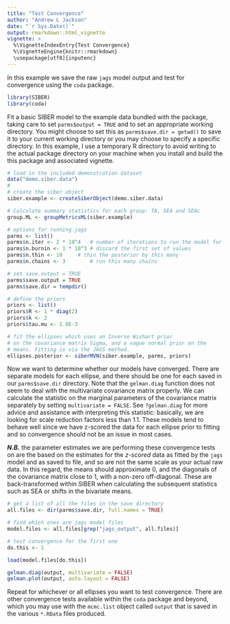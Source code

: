 ```yaml
---
title: "Test Convergence"
author: "Andrew L Jackson"
date: "`r Sys.Date()`"
output: rmarkdown::html_vignette
vignette: >
  %\VignetteIndexEntry{Test Convergence}
  %\VignetteEngine{knitr::rmarkdown}
  \usepackage[utf8]{inputenc}
---
```



In this example we save the raw `jags` model output and test for convergence using the `coda` package.

```r

library(SIBER)
library(coda)

```


Fit a basic SIBER model to the example data bundled with the package, taking care to set `parms$output = TRUE` and to set an appropriate working directory. You might choose to set this as `parms$save.dir = getwd()` to save it to your current working directory or you may choose to specify a specific directory. In this example, I use a temporary R directory to avoid writing to the actual package directory on your machine when you install and build the this package and associated vignette.

```r
# load in the included demonstration dataset
data("demo.siber.data")
#
# create the siber object
siber.example <- createSiberObject(demo.siber.data)

# Calculate summary statistics for each group: TA, SEA and SEAc
group.ML <- groupMetricsML(siber.example)

# options for running jags
parms <- list()
parms$n.iter <- 2 * 10^4   # number of iterations to run the model for
parms$n.burnin <- 1 * 10^3 # discard the first set of values
parms$n.thin <- 10     # thin the posterior by this many
parms$n.chains <- 3        # run this many chains

# set save.output = TRUE
parms$save.output = TRUE
parms$save.dir = tempdir()

# define the priors
priors <- list()
priors$R <- 1 * diag(2)
priors$k <- 2
priors$tau.mu <- 1.0E-3

# fit the ellipses which uses an Inverse Wishart prior
# on the covariance matrix Sigma, and a vague normal prior on the 
# means. Fitting is via the JAGS method.
ellipses.posterior <- siberMVN(siber.example, parms, priors)


```

Now we want to determine whether our models have converged. There are separate models for each ellipse, and there should be one for each saved in our `parms$save.dir` directory. Note that the `gelman.diag` function does not seem to deal with the multivariate covariance matrix properly. We can calculate the statistic on the marginal parameters of the covariance matrix separately by setting `multivariate = FALSE`. See `?gelman.diag` for more advice and assistance with interpreting this statistic: basically, we are looking for scale reduction factors less than 1.1. These models tend to behave well since we have z-scored the data for each ellipse prior to fitting and so convergence should not be an issue in most cases.

**_N.B._** the parameter estimates we are performing these convergence tests on are the based on the estimates for the *z-scored* data as fitted by the `jags` model and as saved to file, and so are not the same scale as your actual raw data. In this regard, the means should approximate 0, and the diagonals of the covariance matrix close to 1, with a non-zero off-diagonal. These are back-transformed within SIBER when calculating the subsequent statistics such as SEA or shifts in the bivariate means.

```r

# get a list of all the files in the save directory
all.files <- dir(parms$save.dir, full.names = TRUE)

# find which ones are jags model files
model.files <- all.files[grep("jags_output", all.files)]

# test convergence for the first one
do.this <- 1

load(model.files[do.this])

gelman.diag(output, multivariate = FALSE)
gelman.plot(output, auto.layout = FALSE)

```

Repeat for whichever or all ellipses you want to test convergence. There are other convergence tests available within the `coda` package and beyond, which you may use with the `mcmc.list` object called `output` that is saved in the various `*.RData` files produced.











